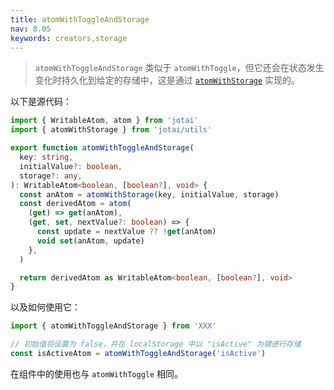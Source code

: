```yaml
---
title: atomWithToggleAndStorage
nav: 8.05
keywords: creators,storage
---
```


> `atomWithToggleAndStorage` 类似于 `atomWithToggle`，但它还会在状态发生变化时持久化到给定的存储中，这是通过 [`atomWithStorage`](../utilities/storage.mdx) 实现的。

以下是源代码：

```ts
import { WritableAtom, atom } from 'jotai'
import { atomWithStorage } from 'jotai/utils'

export function atomWithToggleAndStorage(
  key: string,
  initialValue?: boolean,
  storage?: any,
): WritableAtom<boolean, [boolean?], void> {
  const anAtom = atomWithStorage(key, initialValue, storage)
  const derivedAtom = atom(
    (get) => get(anAtom),
    (get, set, nextValue?: boolean) => {
      const update = nextValue ?? !get(anAtom)
      void set(anAtom, update)
    },
  )

  return derivedAtom as WritableAtom<boolean, [boolean?], void>
}
```

以及如何使用它：

```js
import { atomWithToggleAndStorage } from 'XXX'

// 初始值将设置为 false，并在 localStorage 中以 "isActive" 为键进行存储
const isActiveAtom = atomWithToggleAndStorage('isActive')
```

在组件中的使用也与 `atomWithToggle` 相同。
